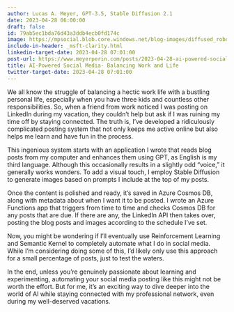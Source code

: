 ```yaml
---
author: Lucas A. Meyer, GPT-3.5, Stable Diffusion 2.1
date: 2023-04-28 06:00:00
draft: false
id: 79ab5ec1bda76d43a3ddb4ecb0fd174c
image: https://mpsocial.blob.core.windows.net/blog-images/diffused_robot-blog-post.png
include-in-header: _msft-clarity.html
linkedin-target-date: 2023-04-28 07:01:00
post-url: https://www.meyerperin.com/posts/2023-04-28-ai-powered-social-media-balancing-work-and-life.html
title: AI-Powered Social Media- Balancing Work and Life
twitter-target-date: 2023-04-28 07:01:00
---
```


We all know the struggle of balancing a hectic work life with a bustling personal life, especially when you have three kids and countless other responsibilities. So, when a friend from work noticed I was posting on LinkedIn during my vacation, they couldn't help but ask if I was ruining my time off by staying connected. The truth is, I've developed a ridiculously complicated posting system that not only keeps me active online but also helps me learn and have fun in the process.

This ingenious system starts with an application I wrote that reads blog posts from my computer and enhances them using GPT, as English is my third language. Although this occasionally results in a slightly odd "voice," it generally works wonders. To add a visual touch, I employ Stable Diffusion to generate images based on prompts I include at the top of my posts.

Once the content is polished and ready, it's saved in Azure Cosmos DB, along with metadata about when I want it to be posted. I wrote an Azure Functions app that triggers from time to time and checks Cosmos DB for any posts that are due. If there are any, the LinkedIn API then takes over, posting the blog posts and images according to the schedule I've set.

Now, you might be wondering if I'll eventually use Reinforcement Learning and Semantic Kernel to completely automate what I do in social media. While I'm considering doing some of this, I'd likely only use this approach for a small percentage of posts, just to test the waters.

In the end, unless you're genuinely passionate about learning and experimenting, automating your social media posting like this might not be worth the effort. But for me, it's an exciting way to dive deeper into the world of AI while staying connected with my professional network, even during my well-deserved vacations.
